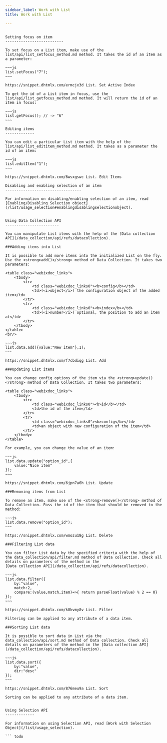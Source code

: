 ```yaml
---
sidebar_label: Work with List
title: Work with List

---          
```


``` todo

Setting focus on item
--------------------------

To set focus on a List item, make use of the list/api/list_setfocus_method.md method. It takes the id of an item as a parameter:

~~~js
list.setFocus("7");
~~~

https://snippet.dhtmlx.com/ermcjx3d	List. Set Active Index

To get the id of a List item in focus, use the list/api/list_getfocus_method.md method. It will return the id of an item in focus:

~~~js
list.getFocus(); // -> "6"
~~~

Editing items
-------------

You can edit a particular List item with the help of the list/api/list_edititem_method.md method. It takes as a parameter the id of an item:

~~~js
list.editItem("1");
~~~

https://snippet.dhtmlx.com/6wsxgswc	List. Edit Items

Disabling and enabling selection of an item
----------------------------------

For information on disabling/enabling selection of an item, read [Enabling/Disabling Selection object](/list/usage_selection#enablingdisablingselectionobject).


Using Data Collection API
------------------------

You can manipulate List items with the help of the [Data collection API](/data_collection/api/refs/datacollection). 

###Adding items into List

It is possible to add more items into the initialized List on the fly. Use the <strong>add()</strong> method of Data Collection. It takes two parameters:

<table class="webixdoc_links">
	<tbody>
        <tr>
			<td class="webixdoc_links0"><b>config</b></td>
			<td>(<i>object</i>) the configuration object of the added item</td>
		</tr>
        <tr>
			<td class="webixdoc_links0"><b>index</b></td>
			<td>(<i>number</i>) optional, the position to add an item at</td>
		</tr>
    </tbody>
</table>
<br/>

~~~js
list.data.add({value:"New item"},1);
~~~

https://snippet.dhtmlx.com/f7cbdiqg	List. Add

###Updating List items

You can change config options of the item via the <strong>update()</strong> method of Data Collection. It takes two parameters:

<table class="webixdoc_links">
	<tbody>
        <tr>
			<td class="webixdoc_links0"><b>id</b></td>
			<td>the id of the item</td>
		</tr>
        <tr>
			<td class="webixdoc_links0"><b>config</b></td>
			<td>an object with new configuration of the item</td>
		</tr>
    </tbody>
</table>

For example, you can change the value of an item:

~~~js
list.data.update("option_id",{
	value:"Nice item"
});
~~~

https://snippet.dhtmlx.com/6jpn7a6h	List. Update

###Removing items from List

To remove an item, make use of the <strong>remove()</strong> method of Data Collection. Pass the id of the item that should be removed to the method:

~~~js
list.data.remove("option_id");
~~~

https://snippet.dhtmlx.com/wmozu18g	List. Delete

###Filtering List data

You can filter List data by the specified criteria with the help of the data_collection/api/filter.md method of Data collection. Check all details on parameters of the method in the
[Data collection API](/data_collection/api/refs/datacollection).

~~~js
list.data.filter({
	by:"value",
	match:2,
	compare:(value,match,item)=>{ return parseFloat(value) % 2 == 0}
});
~~~

https://snippet.dhtmlx.com/k8kvmy8v	List. Filter

Filtering can be applied to any attribute of a data item.

###Sorting List data

It is possible to sort data in List via the data_collection/api/sort.md method of Data collection. Check all details on parameters of the method in the [Data collection API](/data_collection/api/refs/datacollection).

~~~js
list.data.sort({ 
	by:"value",
	dir:"desc"
});
~~~

https://snippet.dhtmlx.com/876meu9a	List. Sort

Sorting can be applied to any attribute of a data item.


Using Selection API
-------------

For information on using Selection API, read [Work with Selection Object](/list/usage_selection).

``` todo